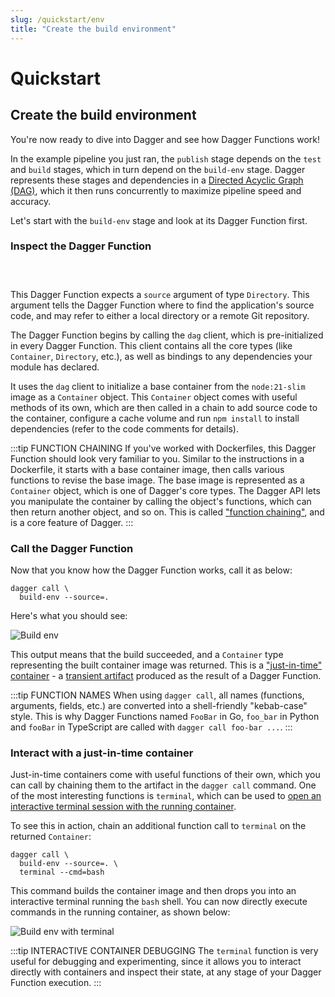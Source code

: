 ```yaml
---
slug: /quickstart/env
title: "Create the build environment"
---
```


# Quickstart

## Create the build environment

You're now ready to dive into Dagger and see how Dagger Functions work!

In the example pipeline you just ran, the `publish` stage depends on the `test` and `build` stages, which in turn depend on the `build-env` stage. Dagger represents these stages and dependencies in a [Directed Acyclic Graph (DAG)](https://en.wikipedia.org/wiki/Directed_acyclic_graph), which it then runs concurrently to maximize pipeline speed and accuracy.

Let's start with the `build-env` stage and look at its Dagger Function first.

### Inspect the Dagger Function

<Tabs groupId="language">
<TabItem value="Go">

```go file=./snippets/env/go/main.go
```

</TabItem>
<TabItem value="Python">

```python file=./snippets/env/python/__init__.py
```

</TabItem>
<TabItem value="TypeScript">

```typescript file=./snippets/env/typescript/index.ts
```

</TabItem>
</Tabs>

This Dagger Function expects a `source` argument of type `Directory`. This argument tells the Dagger Function where to find the application's source code, and may refer to either a local directory or a remote Git repository.

The Dagger Function begins by calling the `dag` client, which is pre-initialized in every Dagger Function. This client contains all the core types (like `Container`, `Directory`, etc.), as well as bindings to any dependencies your module has declared.

It uses the `dag` client to initialize a base container from the `node:21-slim` image as a `Container` object. This `Container` object comes with useful methods of its own, which are then called in a chain to add source code to the container, configure a cache volume and run `npm install` to install dependencies (refer to the code comments for details).

:::tip FUNCTION CHAINING
If you've worked with Dockerfiles, this Dagger Function should look very familiar to you. Similar to the instructions in a Dockerfile, it starts with a base container image, then calls various functions to revise the base image. The base image is represented as a `Container` object, which is one of Dagger's core types. The Dagger API lets you manipulate the container by calling the object's functions, which can then return another object, and so on. This is called ["function chaining"](../manuals/user/functions/539201-chaining.mdx), and is a core feature of Dagger.
:::

### Call the Dagger Function

Now that you know how the Dagger Function works, call it as below:

```shell
dagger call \
  build-env --source=.
```

Here's what you should see:

![Build env](/img/current_docs/quickstart/buildenv.gif)

This output means that the build succeeded, and a `Container` type representing the built container image was returned. This is a ["just-in-time" container](../manuals/user/artifacts/production/472010-containers.mdx) - a [transient artifact](../manuals/user/artifacts/723090-artifacts.mdx) produced as the result of a Dagger Function.

:::tip FUNCTION NAMES
When using `dagger call`, all names (functions, arguments, fields, etc.) are converted into a shell-friendly "kebab-case" style. This is why Dagger Functions named `FooBar` in Go, `foo_bar` in Python and `fooBar` in TypeScript are called with `dagger call foo-bar ...`.
:::

### Interact with a just-in-time container

Just-in-time containers come with useful functions of their own, which you can call by chaining them to the artifact in the `dagger call` command. One of the most interesting functions is `terminal`, which can be used to [open an interactive terminal session with the running container](../manuals/user/artifacts/consumption/138393-exec.mdx).

To see this in action, chain an additional function call to `terminal` on the returned `Container`:

```shell
dagger call \
  build-env --source=. \
  terminal --cmd=bash
```

This command builds the container image and then drops you into an interactive terminal running the `bash` shell. You can now directly execute commands in the running container, as shown below:

![Build env with terminal](/img/current_docs/quickstart/buildenv-terminal.gif)

:::tip INTERACTIVE CONTAINER DEBUGGING
The `terminal` function is very useful for debugging and experimenting, since it allows you to interact directly with containers and inspect their state, at any stage of your Dagger Function execution.
:::
